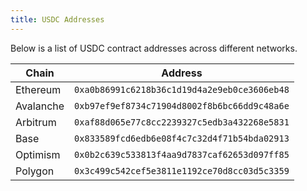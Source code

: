 ```yaml
---
title: USDC Addresses
---
```


Below is a list of USDC contract addresses across different networks.

| Chain | Address |
|-------|---------|
| Ethereum | `0xa0b86991c6218b36c1d19d4a2e9eb0ce3606eb48` |
| Avalanche | `0xb97ef9ef8734c71904d8002f8b6bc66dd9c48a6e` |
| Arbitrum | `0xaf88d065e77c8cc2239327c5edb3a432268e5831` |
| Base | `0x833589fcd6edb6e08f4c7c32d4f71b54bda02913` |
| Optimism | `0x0b2c639c533813f4aa9d7837caf62653d097ff85` |
| Polygon | `0x3c499c542cef5e3811e1192ce70d8cc03d5c3359` |